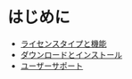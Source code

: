 # はじめに
  - [ライセンスタイプと機能](/getting-started/license-types-and-features)
  - [ダウンロードとインストール](/getting-started/download-and-install)
  - [ユーザーサポート](/getting-started/user-support)
